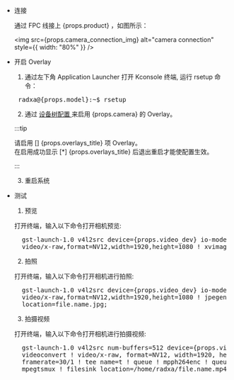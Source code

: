 - 连接

  通过 FPC 线接上 {props.product} ，如图所示：

  <img
    src={props.camera_connection_img}
    alt="camera connection"
    style={{ width: "80%" }}
  />

- 开启 Overlay

  1. 通过左下角 Application Launcher 打开 Kconsole 终端, 运行 rsetup 命令：

  <pre> radxa@{props.model}:~$ rsetup </pre>

  2. 通过 <a href={props.rsetup_path}> 设备树配置 </a>来启用 {props.camera} 的 Overlay。

  :::tip

  请启用 [] {props.overlays_title} 项 Overlay。<br/>
  在启用成功显示 [*] {props.overlays_title} 后退出重启才能使配置生效。

  :::

  3. 重启系统

- 测试

  1. 预览

  打开终端，输入以下命令打开相机预览:

  <pre style={{ whiteSpace: "nowrap" }}>
    gst-launch-1.0 v4l2src device={props.video_dev} io-mode=4 ! videoconvert !
    video/x-raw,format=NV12,width=1920,height=1080 ! xvimagesink;
  </pre>

  2. 拍照

  打开终端，输入以下命令打开相机进行拍照:

  <pre style={{ whiteSpace: "nowrap" }}>
    gst-launch-1.0 v4l2src device={props.video_dev} io-mode=4 ! videoconvert !
    video/x-raw,format=NV12,width=1920,height=1080 ! jpegenc ! multifilesink
    location=file.name.jpg;
  </pre>

  3. 拍摄视频

  打开终端，输入以下命令打开相机进行拍摄视频:

  <pre style={{ whiteSpace: "nowrap" }}>
    gst-launch-1.0 v4l2src num-buffers=512 device={props.video_dev} io-mode=4 !
    videoconvert ! video/x-raw, format=NV12, width=1920, height=1080,
    framerate=30/1 ! tee name=t ! queue ! mpph264enc ! queue ! h264parse !
    mpegtsmux ! filesink location=/home/radxa/file.name.mp4
  </pre>
